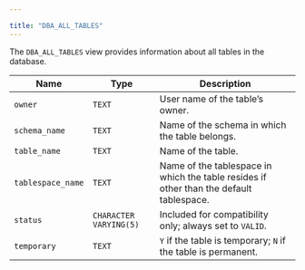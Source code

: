 ---

title: "DBA_ALL_TABLES"
---

<div id="dba_all_tables" class="registered_link"></div>

The `DBA_ALL_TABLES` view provides information about all tables in the database.

| Name              | Type                   | Description                                                  |
| ----------------- | ---------------------- | ------------------------------------------------------------ |
| `owner`           | `TEXT`                 | User name of the table’s owner.                              |
| `schema_name`     | `TEXT`                 | Name of the schema in which the table belongs.               |
| `table_name`      | `TEXT`                 | Name of the table.                                           |
| `tablespace_name` | `TEXT`                 | Name of the tablespace in which the table resides if other than the default tablespace. |
| `status`          | `CHARACTER VARYING(5)` | Included for compatibility only; always set to `VALID`.      |
| `temporary`       | `TEXT`                 | `Y` if the table is temporary; `N` if the table is permanent. |